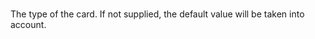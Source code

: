 <ResponseField name="CardType" type="string"   
default="**Default value:** CB_VISA_MASTERCARD">    
The type of the card. If not supplied, the default value will be taken into account.  
</ResponseField>